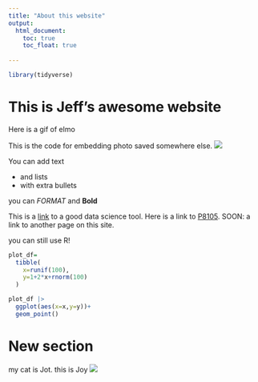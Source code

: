 ```yaml
---
title: "About this website"
output: 
  html_document:
    toc: true
    toc_float: true
   
---
```


```r
library(tidyverse)
```

# This is Jeff's awesome website

Here is a gif of elmo

This is the code for embedding photo saved somewhere else.
![](https://media.giphy.com/media/drXGoW1iudhKw/giphy.gif)

You can add text

* and lists
* with extra bullets

you can *FORMAT* and **Bold**


This is a [link](http://www.google.com) to a good data science tool. 
Here is a link to [P8105](https://p8105.com/making_websites.html). SOON: a link to another page on this site. 



you can still use R!

```r
plot_df=
  tibble(
    x=runif(100),
    y=1+2*x+rnorm(100)
  )

plot_df |> 
  ggplot(aes(x=x,y=y))+
  geom_point()
```

# New section


my cat is Jot. this is Joy
![](images/joy.jpg)



